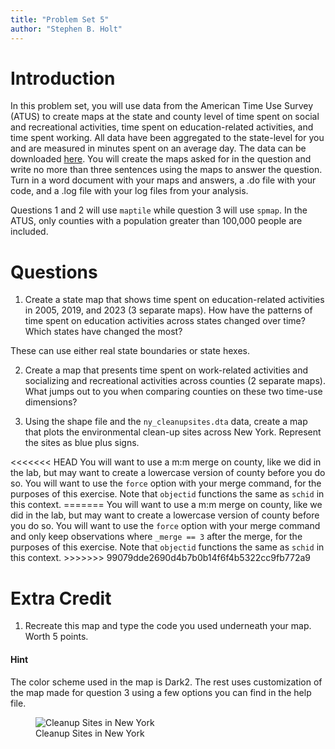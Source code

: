 ```yaml
---
title: "Problem Set 5"
author: "Stephen B. Holt"
---
```


# Introduction
In this problem set, you will use data from the American Time Use Survey  (ATUS) to create maps at the state and county level of time spent on social and recreational activities, time spent on education-related activities, and time spent working. All data have been aggregated to the state-level for you and are measured in minutes spent on an average day. The data can be downloaded [here](https://www.dropbox.com/scl/fo/shooshrxmwvonrczu6k58/AJF8m9ka6rQoV4rYOdmqaw0?rlkey=ngfpcj6ynb29jcxibbnalgfjg&st=cnkhs25n&dl=0). You will create the maps asked for in the question and write no more than three sentences using the maps to answer the question. Turn in a word document with your maps and answers, a .do file with your code, and a .log file with your log files from your analysis.

::: callout-note
Questions 1 and 2 will use `maptile` while question 3 will use `spmap`. In the ATUS, only counties with a population greater than 100,000 people are included.
:::

# Questions
1. Create a state map that shows time spent on education-related activities in 2005, 2019, and 2023 (3 separate maps). How have the patterns of time spent on education activities across states changed over time? Which states have changed the most?

::: callout-note
These can use either real state boundaries or state hexes.
:::

2. Create a map that presents time spent on work-related activities and socializing and recreational activities across counties (2 separate maps). What jumps out to you when comparing counties on these two time-use dimensions?


3. Using the shape file and the `ny_cleanupsites.dta` data, create a map that plots the environmental clean-up sites across New York. Represent the sites as blue plus signs. 

::: callout-tip
<<<<<<< HEAD
You will want to use a m:m merge on county, like we did in the lab, but may want to create a lowercase version of county before you do so. You will want to use the `force` option with your merge command, for the purposes of this exercise. Note that `objectid` functions the same as `schid` in this context.
=======
You will want to use a m:m merge on county, like we did in the lab, but may want to create a lowercase version of county before you do so. You will want to use the `force` option with your merge command and only keep observations where `_merge == 3` after the merge, for the purposes of this exercise. Note that `objectid` functions the same as `schid` in this context.
>>>>>>> 99079dde2690d4b7b0b14f6f4b5322cc9fb772a9
:::

# Extra Credit

1. Recreate this map and type the code you used underneath your map. Worth 5 points.

::: callout-tip
#### Hint
The color scheme used in the map is Dark2. The rest uses customization of the map made for question 3 using a few options you can find in the help file.
:::

![Cleanup Sites in New York](cleanupsites.png)

